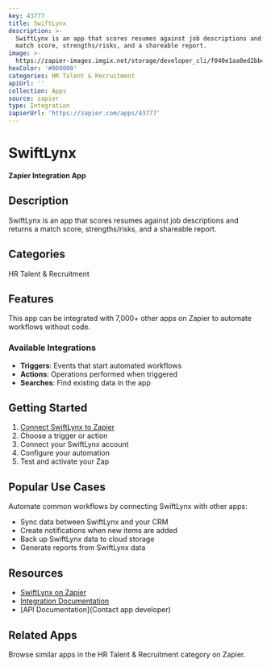```yaml
---
key: 43777
title: SwiftLynx
description: >-
  SwiftLynx is an app that scores resumes against job descriptions and returns a
  match score, strengths/risks, and a shareable report.
image: >-
  https://zapier-images.imgix.net/storage/developer_cli/f040e1aa0ed2bb452ad842a0586ea302.png?auto=format%2Ccompress&ixlib=python-3.0.0&q=50
hexColor: '#000000'
categories: HR Talent & Recruitment
apiUrl: ''
collection: Apps
source: zapier
type: Integration
zapierUrl: 'https://zapier.com/apps/43777'
---
```

# SwiftLynx

**Zapier Integration App**

## Description

SwiftLynx is an app that scores resumes against job descriptions and returns a match score, strengths/risks, and a shareable report.

## Categories

HR Talent & Recruitment

## Features

This app can be integrated with 7,000+ other apps on Zapier to automate workflows without code.

### Available Integrations

- **Triggers**: Events that start automated workflows
- **Actions**: Operations performed when triggered
- **Searches**: Find existing data in the app

## Getting Started

1. [Connect SwiftLynx to Zapier](https://zapier.com/apps/43777)
2. Choose a trigger or action
3. Connect your SwiftLynx account
4. Configure your automation
5. Test and activate your Zap

## Popular Use Cases

Automate common workflows by connecting SwiftLynx with other apps:

- Sync data between SwiftLynx and your CRM
- Create notifications when new items are added
- Back up SwiftLynx data to cloud storage
- Generate reports from SwiftLynx data

## Resources

- [SwiftLynx on Zapier](https://zapier.com/apps/43777)
- [Integration Documentation](https://zapier.com/apps/43777/integrations)
- [API Documentation](Contact app developer)

## Related Apps

Browse similar apps in the HR Talent & Recruitment category on Zapier.
